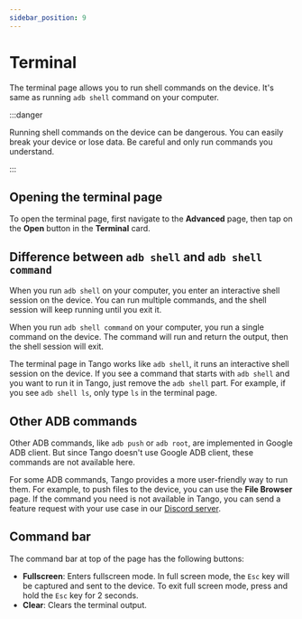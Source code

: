 ```yaml
---
sidebar_position: 9
---
```


# Terminal

The terminal page allows you to run shell commands on the device. It's same as running `adb shell` command on your computer.

:::danger

Running shell commands on the device can be dangerous. You can easily break your device or lose data. Be careful and only run commands you understand.

:::

## Opening the terminal page

To open the terminal page, first navigate to the **Advanced** page, then tap on the **Open** button in the **Terminal** card.

## Difference between `adb shell` and `adb shell command`

When you run `adb shell` on your computer, you enter an interactive shell session on the device. You can run multiple commands, and the shell session will keep running until you exit it.

When you run `adb shell command` on your computer, you run a single command on the device. The command will run and return the output, then the shell session will exit.

The terminal page in Tango works like `adb shell`, it runs an interactive shell session on the device. If you see a command that starts with `adb shell` and you want to run it in Tango, just remove the `adb shell` part. For example, if you see `adb shell ls`, only type `ls` in the terminal page.

## Other ADB commands

Other ADB commands, like `adb push` or `adb root`, are implemented in Google ADB client. But since Tango doesn't use Google ADB client, these commands are not available here.

For some ADB commands, Tango provides a more user-friendly way to run them. For example, to push files to the device, you can use the **File Browser** page. If the command you need is not available in Tango, you can send a feature request with your use case in our [Discord server](https://discord.gg/26k3ttC2PN).

## Command bar

The command bar at top of the page has the following buttons:

* **Fullscreen**: Enters fullscreen mode. In full screen mode, the `Esc` key will be captured and sent to the device. To exit full screen mode, press and hold the `Esc` key for 2 seconds.
* **Clear**: Clears the terminal output.
